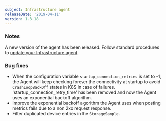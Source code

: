 ```yaml
---
subject: Infrastructure agent
releaseDate: '2019-04-11'
version: 1.3.18
---
```


### Notes

A new version of the agent has been released. Follow standard procedures to [update your Infrastructure agent](/docs/infrastructure/new-relic-infrastructure/installation/update-infrastructure-agent).

### Bug fixes

* When the configuration variable `startup_connection_retries` is set to -1, the Agent will keep checking forever the connectivity at startup to avoid `CrashLoopBackOff` states in K8S in case of failures. 'startup_connection_retry_time' has been removed and now the Agent uses an exponential backoff algorithm.
* Improve the exponential backoff algorithm the Agent uses when posting metrics fails due to a non 2xx request response.
* Filter duplicated device entries in the `StorageSample`.

